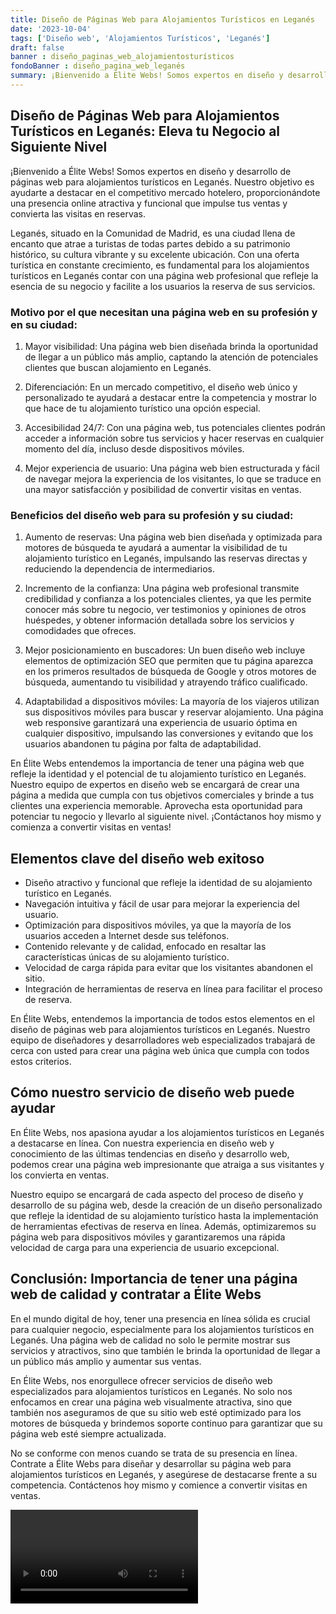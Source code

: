 ```yaml
---
title: Diseño de Páginas Web para Alojamientos Turísticos en Leganés
date: '2023-10-04'
tags: ['Diseño web', 'Alojamientos Turísticos', 'Leganés']
draft: false
banner : diseño_paginas_web_alojamientosturísticos
fondoBanner : diseño_pagina_web_leganés
summary: ¡Bienvenido a Élite Webs! Somos expertos en diseño y desarrollo de páginas web para alojamientos turísticos en Leganés. Nuestro objetivo es ayudarte a destacar en el competitivo mercado hotelero, proporcionándote una presencia online atractiva y funcional que impulse tus ventas y convierta las visitas en reservas.
---
```


## Diseño de Páginas Web para Alojamientos Turísticos en Leganés: Eleva tu Negocio al Siguiente Nivel

¡Bienvenido a Élite Webs! Somos expertos en diseño y desarrollo de páginas web para alojamientos turísticos en Leganés. Nuestro objetivo es ayudarte a destacar en el competitivo mercado hotelero, proporcionándote una presencia online atractiva y funcional que impulse tus ventas y convierta las visitas en reservas.

Leganés, situado en la Comunidad de Madrid, es una ciudad llena de encanto que atrae a turistas de todas partes debido a su patrimonio histórico, su cultura vibrante y su excelente ubicación. Con una oferta turística en constante crecimiento, es fundamental para los alojamientos turísticos en Leganés contar con una página web profesional que refleje la esencia de su negocio y facilite a los usuarios la reserva de sus servicios.

### Motivo por el que necesitan una página web en su profesión y en su ciudad:

1. Mayor visibilidad: Una página web bien diseñada brinda la oportunidad de llegar a un público más amplio, captando la atención de potenciales clientes que buscan alojamiento en Leganés.

2. Diferenciación: En un mercado competitivo, el diseño web único y personalizado te ayudará a destacar entre la competencia y mostrar lo que hace de tu alojamiento turístico una opción especial.

3. Accesibilidad 24/7: Con una página web, tus potenciales clientes podrán acceder a información sobre tus servicios y hacer reservas en cualquier momento del día, incluso desde dispositivos móviles.

4. Mejor experiencia de usuario: Una página web bien estructurada y fácil de navegar mejora la experiencia de los visitantes, lo que se traduce en una mayor satisfacción y posibilidad de convertir visitas en ventas.

### Beneficios del diseño web para su profesión y su ciudad:

1. Aumento de reservas: Una página web bien diseñada y optimizada para motores de búsqueda te ayudará a aumentar la visibilidad de tu alojamiento turístico en Leganés, impulsando las reservas directas y reduciendo la dependencia de intermediarios.

2. Incremento de la confianza: Una página web profesional transmite credibilidad y confianza a los potenciales clientes, ya que les permite conocer más sobre tu negocio, ver testimonios y opiniones de otros huéspedes, y obtener información detallada sobre los servicios y comodidades que ofreces.

3. Mejor posicionamiento en buscadores: Un buen diseño web incluye elementos de optimización SEO que permiten que tu página aparezca en los primeros resultados de búsqueda de Google y otros motores de búsqueda, aumentando tu visibilidad y atrayendo tráfico cualificado.

4. Adaptabilidad a dispositivos móviles: La mayoría de los viajeros utilizan sus dispositivos móviles para buscar y reservar alojamiento. Una página web responsive garantizará una experiencia de usuario óptima en cualquier dispositivo, impulsando las conversiones y evitando que los usuarios abandonen tu página por falta de adaptabilidad.

En Élite Webs entendemos la importancia de tener una página web que refleje la identidad y el potencial de tu alojamiento turístico en Leganés. Nuestro equipo de expertos en diseño web se encargará de crear una página a medida que cumpla con tus objetivos comerciales y brinde a tus clientes una experiencia memorable. Aprovecha esta oportunidad para potenciar tu negocio y llevarlo al siguiente nivel. ¡Contáctanos hoy mismo y comienza a convertir visitas en ventas!

<GifSeo />

<Cta />

## Elementos clave del diseño web exitoso

- Diseño atractivo y funcional que refleje la identidad de su alojamiento turístico en Leganés.
- Navegación intuitiva y fácil de usar para mejorar la experiencia del usuario.
- Optimización para dispositivos móviles, ya que la mayoría de los usuarios acceden a Internet desde sus teléfonos.
- Contenido relevante y de calidad, enfocado en resaltar las características únicas de su alojamiento turístico.
- Velocidad de carga rápida para evitar que los visitantes abandonen el sitio.
- Integración de herramientas de reserva en línea para facilitar el proceso de reserva.

En Élite Webs, entendemos la importancia de todos estos elementos en el diseño de páginas web para alojamientos turísticos en Leganés. Nuestro equipo de diseñadores y desarrolladores web especializados trabajará de cerca con usted para crear una página web única que cumpla con todos estos criterios.

## Cómo nuestro servicio de diseño web puede ayudar

En Élite Webs, nos apasiona ayudar a los alojamientos turísticos en Leganés a destacarse en línea. Con nuestra experiencia en diseño web y conocimiento de las últimas tendencias en diseño y desarrollo web, podemos crear una página web impresionante que atraiga a sus visitantes y los convierta en ventas.

Nuestro equipo se encargará de cada aspecto del proceso de diseño y desarrollo de su página web, desde la creación de un diseño personalizado que refleje la identidad de su alojamiento turístico hasta la implementación de herramientas efectivas de reserva en línea. Además, optimizaremos su página web para dispositivos móviles y garantizaremos una rápida velocidad de carga para una experiencia de usuario excepcional.

## Conclusión: Importancia de tener una página web de calidad y contratar a Élite Webs

En el mundo digital de hoy, tener una presencia en línea sólida es crucial para cualquier negocio, especialmente para los alojamientos turísticos en Leganés. Una página web de calidad no solo le permite mostrar sus servicios y atractivos, sino que también le brinda la oportunidad de llegar a un público más amplio y aumentar sus ventas.

En Élite Webs, nos enorgullece ofrecer servicios de diseño web especializados para alojamientos turísticos en Leganés. No solo nos enfocamos en crear una página web visualmente atractiva, sino que también nos aseguramos de que su sitio web esté optimizado para los motores de búsqueda y brindemos soporte continuo para garantizar que su página web esté siempre actualizada.

No se conforme con menos cuando se trata de su presencia en línea. Contrate a Élite Webs para diseñar y desarrollar su página web para alojamientos turísticos en Leganés, y asegúrese de destacarse frente a su competencia. Contáctenos hoy mismo y comience a convertir visitas en ventas.

<Video />

<CtaBot job='Alojamientos Turísticos' city='Leganés'/>

<Gmaps query='Leganés+españa+maps' />